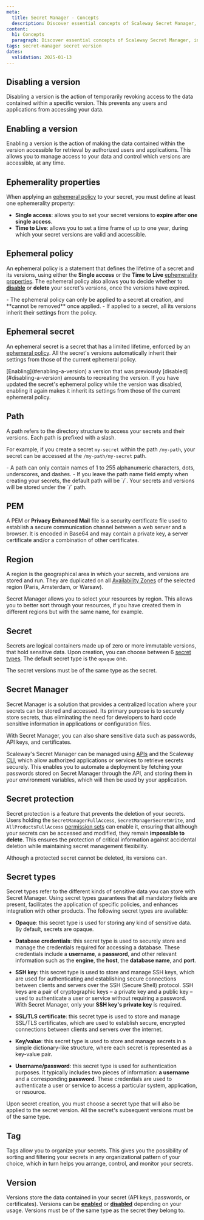 ```yaml
---
meta:
  title: Secret Manager - Concepts
  description: Discover essential concepts of Scaleway Secret Manager, including secret versioning, ephemeral policies, and path management.
content:
  h1: Concepts
  paragraph: Discover essential concepts of Scaleway Secret Manager, including secret versioning, ephemeral policies, and path management.
tags: secret-manager secret version
dates:
  validation: 2025-01-13
---
```



## Disabling a version

Disabling a version is the action of temporarily revoking access to the data contained within a specific version. This prevents any users and applications from accessing your data.

## Enabling a version

Enabling a version is the action of making the data contained within the version accessible for retrieval by authorized users and applications. This allows you to manage access to your data and control which versions are accessible, at any time.

## Ephemerality properties

When applying an [ephemeral policy](#ephemeral-policy) to your secret, you must define at least one ephemerality property:

- **Single access**: allows you to set your secret versions to **expire after one single access**.
- **Time to Live**: allows you to set a time frame of up to one year, during which your secret versions are valid and accessible.

## Ephemeral policy

An ephemeral policy is a statement that defines the lifetime of a secret and its versions, using either the **Single access** or the **Time to Live** [ephemerality properties](#ephemerality-properties).
The ephemeral policy also allows you to decide whether to [**disable**](#disabling-a-version) or **delete** your secret's versions, once the versions have expired.

<Message type="important">
  - The ephemeral policy can only be applied to a secret at creation, and **cannot be removed** once applied.
  - If applied to a secret, all its versions inherit their settings from the policy.
</Message>

## Ephemeral secret

An ephemeral secret is a secret that has a limited lifetime, enforced by an [ephemeral policy](#ephemeral-policy).
All the secret's versions automatically inherit their settings from those of the current ephemeral policy.

<Message type="important">
 [Enabling](#enabling-a-version) a version that was previously [disabled](#disabling-a-version) amounts to recreating the version. If you have updated the secret's ephemeral policy while the version was disabled, enabling it again makes it inherit its settings from those of the current ephemeral policy.
</Message>

## Path

A path refers to the directory structure to access your secrets and their versions. Each path is prefixed with a slash.

For example, if you create a secret `my-secret` within the path `/my-path`, your secret can be accessed at the `/my-path/my-secret` path.

<Message type="important">
  - A path can only contain names of 1 to 255 alphanumeric characters, dots, underscores, and dashes.
  - If you leave the path name field empty when creating your secrets, the default path will be `/`. Your secrets and versions will be stored under the `/` path.
</Message>

## PEM

A PEM or **Privacy Enhanced Mail** file is a security certificate file used to establish a secure communication channel between a web server and a browser. It is encoded in Base64 and may contain a private key, a server certificate and/or a combination of other certificates.

## Region

A region is the geographical area in which your secrets, and versions are stored and run. They are duplicated on all [Availability Zones](/instances/concepts/#availability-zone) of the selected region (Paris, Amsterdam, or Warsaw).

Secret Manager allows you to select your resources by region. This allows you to better sort through your resources, if you have created them in different regions but with the same name, for example.

## Secret

Secrets are logical containers made up of zero or more immutable versions, that hold sensitive data. Upon creation, you can choose between 6 [secret types](#secret-types). The default secret type is the `opaque` one.

The secret versions must be of the same type as the secret.

## Secret Manager

Secret Manager is a solution that provides a centralized location where your secrets can be stored and accessed. Its primary purpose is to securely store secrets, thus eliminating the need for developers to hard code sensitive information in applications or configuration files.

With Secret Manager, you can also share sensitive data such as passwords, API keys, and certificates.

Scaleway's Secret Manager can be managed using [APIs](https://www.scaleway.com/en/developers/api/secret-manager/) and the Scaleway [CLI](https://www.scaleway.com/en/cli/), which allow authorized applications or services to retrieve secrets securely. This enables you to automate a deployment by fetching your passwords stored on Secret Manager through the API, and storing them in your environment variables, which will then be used by your application.

<Lightbox src={image} alt="" />

## Secret protection

Secret protection is a feature that prevents the deletion of your secrets. Users holding the `SecretManagerFullAccess`, `SecretManagerSecretWrite`, and `AllProductsFullAccess` [permission sets](/iam/reference-content/permission-sets/) can enable it, ensuring that although your secrets can be accessed and modified, they remain **impossible to delete**.
This ensures the protection of critical information against accidental deletion while maintaining secret management flexibility.

<Message type="important">
  Although a protected secret cannot be deleted, its versions can.
</Message>

## Secret types

Secret types refer to the different kinds of sensitive data you can store with Secret Manager. Using secret types guarantees that all mandatory fields are present, facilitates the application of specific policies, and enhances integration with other products. The following secret types are available:

- **Opaque**: this secret type is used for storing any kind of sensitive data. By default, secrets are opaque.

- **Database credentials**: this secret type is used to securely store and manage the credentials required for accessing a database. These credentials include a **username**, a **password**, and other relevant information such as the **engine**, the **host**, the **database name**, and **port**.

- **SSH key**: this secret type is used to store and manage SSH keys, which are used for authenticating and establishing secure connections between clients and servers over the SSH (Secure Shell) protocol. SSH keys are a pair of cryptographic keys – a private key and a public key – used to authenticate a user or service without requiring a password. With Secret Manager, only your **SSH key's private key** is required.

- **SSL/TLS certificate**: this secret type is used to store and manage SSL/TLS certificates, which are used to establish secure, encrypted connections between clients and servers over the internet.

- **Key/value**: this secret type is used to store and manage secrets in a simple dictionary-like structure, where each secret is represented as a key-value pair.

- **Username/password**: this secret type is used for authentication purposes. It typically includes two pieces of information: **a username** and a corresponding **password**. These credentials are used to authenticate a user or service to access a particular system, application, or resource.


Upon secret creation, you must choose a secret type that will also be applied to the secret version. All the secret's subsequent versions must be of the same type.

## Tag

Tags allow you to organize your secrets. This gives you the possibility of sorting and filtering your secrets in any organizational pattern of your choice, which in turn helps you arrange, control, and monitor your secrets.

## Version

Versions store the data contained in your secret (API keys, passwords, or certificates). Versions can be [**enabled**](#enabling-a-version) or [**disabled**](#disabling-a-version) depending on your usage. Versions must be of the same type as the secret they belong to.


